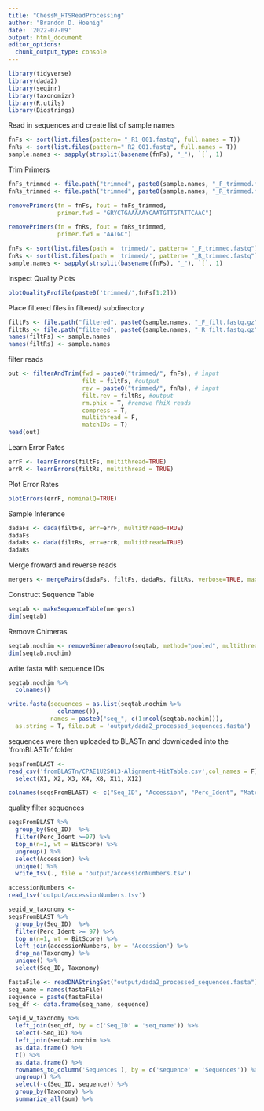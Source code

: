 ```yaml
---
title: "ChessM_HTSReadProcessing"
author: "Brandon D. Hoenig"
date: '2022-07-09'
output: html_document
editor_options: 
  chunk_output_type: console
---
```


```r
library(tidyverse)
library(dada2)
library(seqinr)
library(taxonomizr)
library(R.utils)
library(Biostrings)
```

Read in sequences and create list of sample names
```r
fnFs <- sort(list.files(pattern= "_R1_001.fastq", full.names = T))
fnRs <- sort(list.files(pattern="_R2_001.fastq", full.names = T))
sample.names <- sapply(strsplit(basename(fnFs), "_"), `[`, 1)
```

Trim Primers
```r
fnFs_trimmed <- file.path("trimmed", paste0(sample.names, "_F_trimmed.fastq.gz"))
fnRs_trimmed <- file.path("trimmed", paste0(sample.names, "_R_trimmed.fastq.gz"))

removePrimers(fn = fnFs, fout = fnFs_trimmed, 
              primer.fwd = "GRYCTGAAAAAYCAATGTTGTATTCAAC")

removePrimers(fn = fnRs, fout = fnRs_trimmed, 
              primer.fwd = "AATGC")

fnFs <- sort(list.files(path = 'trimmed/', pattern= "_F_trimmed.fastq"))
fnRs <- sort(list.files(path = 'trimmed/', pattern= "_R_trimmed.fastq"))
sample.names <- sapply(strsplit(basename(fnFs), "_"), `[`, 1)
```


Inspect Quality Plots
```r
plotQualityProfile(paste0('trimmed/',fnFs[1:2]))
```

Place filtered files in filtered/ subdirectory
```r
filtFs <- file.path("filtered", paste0(sample.names, "_F_filt.fastq.gz"))
filtRs <- file.path("filtered", paste0(sample.names, "_R_filt.fastq.gz"))
names(filtFs) <- sample.names
names(filtRs) <- sample.names
```

filter reads
```r
out <- filterAndTrim(fwd = paste0("trimmed/", fnFs), # input
                     filt = filtFs, #output
                     rev = paste0("trimmed/", fnRs), # input
                     filt.rev = filtRs, #output
                     rm.phix = T, #remove PhiX reads
                     compress = T, 
                     multithread = F,
                     matchIDs = T)
head(out)
```

Learn Error Rates 
```r
errF <- learnErrors(filtFs, multithread=TRUE)
errR <- learnErrors(filtRs, multithread = TRUE)
```

Plot Error Rates
```r
plotErrors(errF, nominalQ=TRUE)
```

Sample Inference
```r
dadaFs <- dada(filtFs, err=errF, multithread=TRUE)
dadaFs
dadaRs <- dada(filtRs, err=errR, multithread=TRUE)
dadaRs
```

Merge froward and reverse reads
```r
mergers <- mergePairs(dadaFs, filtFs, dadaRs, filtRs, verbose=TRUE, maxMismatch = 0)
```


Construct Sequence Table
```r
seqtab <- makeSequenceTable(mergers)
dim(seqtab)
```

Remove Chimeras
```r
seqtab.nochim <- removeBimeraDenovo(seqtab, method="pooled", multithread=TRUE, verbose=TRUE)
dim(seqtab.nochim)
```

write fasta with sequence IDs
```r
seqtab.nochim %>% 
  colnames()

write.fasta(sequences = as.list(seqtab.nochim %>% 
              colnames()), 
            names = paste0("seq_", c(1:ncol(seqtab.nochim))),
  as.string = T, file.out = 'output/dada2_processed_sequences.fasta')
```

sequences were then uploaded to BLASTn and downloaded into the 'fromBLASTn' folder
```r
seqsFromBLAST <-
read_csv('fromBLASTn/CPAE1U2S013-Alignment-HitTable.csv',col_names = F) %>%
  select(X1, X2, X3, X4, X8, X11, X12)

colnames(seqsFromBLAST) <- c("Seq_ID", "Accession", "Perc_Ident", "Match_Len", "Query_Len", "E_Val", "BitScore")
```

quality filter sequences
```r
seqsFromBLAST %>%
  group_by(Seq_ID)  %>% 
  filter(Perc_Ident >=97) %>%
  top_n(n=1, wt = BitScore) %>% 
  ungroup() %>% 
  select(Accession) %>%
  unique() %>%
  write_tsv(., file = 'output/accessionNumbers.tsv')
```

```r
accessionNumbers <-
read_tsv('output/accessionNumbers.tsv') 
```

```r
seqid_w_taxonomy <-
seqsFromBLAST %>%
  group_by(Seq_ID)  %>% 
  filter(Perc_Ident >= 97) %>%
  top_n(n=1, wt = BitScore) %>%
  left_join(accessionNumbers, by = 'Accession') %>%
  drop_na(Taxonomy) %>% 
  unique() %>% 
  select(Seq_ID, Taxonomy)
```

```r
fastaFile <- readDNAStringSet("output/dada2_processed_sequences.fasta")
seq_name = names(fastaFile)
sequence = paste(fastaFile)
seq_df <- data.frame(seq_name, sequence)
```

```r

seqid_w_taxonomy %>%
  left_join(seq_df, by = c('Seq_ID' = 'seq_name')) %>%
  select(-Seq_ID) %>% 
  left_join(seqtab.nochim %>%
  as.data.frame() %>% 
  t() %>% 
  as.data.frame() %>%
  rownames_to_column('Sequences'), by = c('sequence' = 'Sequences')) %>% 
  ungroup() %>%
  select(-c(Seq_ID, sequence)) %>%
  group_by(Taxonomy) %>%
  summarize_all(sum) %>% 

```

